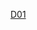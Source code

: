 {{Navbox
| name  = 抗真菌藥物
| title = [[抗真菌药物]]（[[ATC代码 (D01)|D01]]與[[ATC代码 (J02)|J02]]）
| listclass = hlist
| groupstyle = background:PowderBlue; 

| group1 = 细胞壁/<br />细胞膜
|  list1 = {{Navbox subgroup
| groupstyle = background:PowderBlue; 

| group1 = [[麦角固醇]]合成抑制剂
| list1  = {{Navbox subgroup
  | groupstyle = background-color: PowderBlue

  | group1 = {{le|唑类|Azole}}<br />（{{le|羊毛固醇14α去甲基化酶|Lanosterol 14α-demethylase}}抑制剂）
  |  list1 = {{Navbox subgroup
| groupstyle = background:PowderBlue; 

| group1 = [[咪唑]]
| list1  = 
* 局部药：[[联苯苄唑]]
* [[氯苄甲咪唑]]
* [[克霉唑]]<sup>#</sup>
* [[氯康唑]]
* [[氯苯甲氧咪唑]]
* [[芬替康唑]]
* [[酮康唑]]
* [[双二氯苯唑]]
* [[双氯苯咪唑]]<sup>#</sup>
* [[萘替康唑]]
* {{le|奥昔康唑|oxiconazole}}
* {{le|舍他康唑|sertaconazole}}
* [[氯苄硫咪唑]]
* [[噻苯乙咪唑]]

| group2 = [[三唑]]
| list2  = 
* 局部药：[[氟康唑]]<sup>#</sup>
* {{le|膦氟康唑|fosfluconazole}}
* {{le|艾氟康唑|efinaconazole}}
* {{le|特康唑|terconazole}}

* 系统药：[[氟康唑]]
* [[己唑醇]]
* [[伊曲康唑]]
* {{le|泊沙康唑|posaconazole}}
* {{le|伏立康唑|voriconazole}}

|group3  = [[苯并咪唑]]
|list3   = 局部药：[[噻苯咪唑]]

}}

  | group2 = {{le|多烯抗菌剂|Polyene antimycotic}}<br />（[[麦角固醇]]合成）
  |  list2 = 
* 局部药：[[纳他霉素]]
* [[制霉菌素]]<sup>#</sup><br />

* 系统药：[[两性霉素B]]<sup>#</sup>

  | group3 = [[丙烯胺]]<br />（{{le|鲨烯环氧酶|Squalene monooxygenase}}抑制剂）
  |  list3 = 
* 局部药：[[阿莫罗芬]]
* [[布替萘芬]]
* [[萘替芬]]
* [[特比萘芬]]<br />

* 系统药：[[特比萘芬]]

}}

| group2 = {{le|β-葡聚糖酶|1,3-Beta-glucan synthase}}抑制剂
|  list2 = 
* {{le|棘球白素|echinocandin}}（[[阿尼芬净]]
* [[卡泊芬净]]
* [[米卡芬净]]）

|group3  = 
|list3   = 

}}

| group3 = 细胞内
|  list3 = {{Navbox subgroup
  | groupstyle = background-color: PowderBlue

  | group1 = [[嘧啶类似物]]/{{le|胸腺嘧啶合成酶抑制剂|thymidylate synthase inhibitor}}
  |  list1 = [[氟胞嘧啶]]<sup>#</sup>

  | group2 = {{le|有丝分裂抑制剂|[Mitotic inhibitor}}
  | list2  = [[灰黄霉素]]<sup>#</sup>

}}

| group6 = 其他
| list6  = 

* [[溴氯柳苯胺]]
* [[甲基玫瑰苯胺]]
* [[三溴间甲酚]]
* [[十一烯酸]]
* [[聚亚甲二羟甲脲]]
* [[Chlorophetanol]]
* [[氯苯甘油醚]]
* [[氯苯异噻酮]]
* [[双苯硫酮]]
* [[羟苯乙酯]]
* [[卤普罗近]]
* [[水杨酸]]
* [[二硫化硒]]<sup>#</sup>
* [[环吡酮]]
* [[阿莫罗芬]]
* [[地马唑]]
* [[托萘酯]]
* [[托西拉酯]]
* [[硫代硫酸钠]]<sup>#</sup>
* [[碘化钾]]<sup>#</sup>
* [[茶树精油]]
* [[香茅精油]]
* [[柠檬精油]]
* [[橙精油]]
* [[广藿香]]
* [[柠檬香桃叶]]<br />

* [[卡氏肺囊虫性肺炎]]: [[戊双脒]]
* [[氨苯砜]]
* [[阿托伐醌]]

| belowstyle = background: transparent; padding: 0px;
| below = {{PharmNavFootnote}}{{Fungus navs}}
}}<noinclude>

[[Category:採用ATC碼的藥物模板|D01]]
</noinclude>